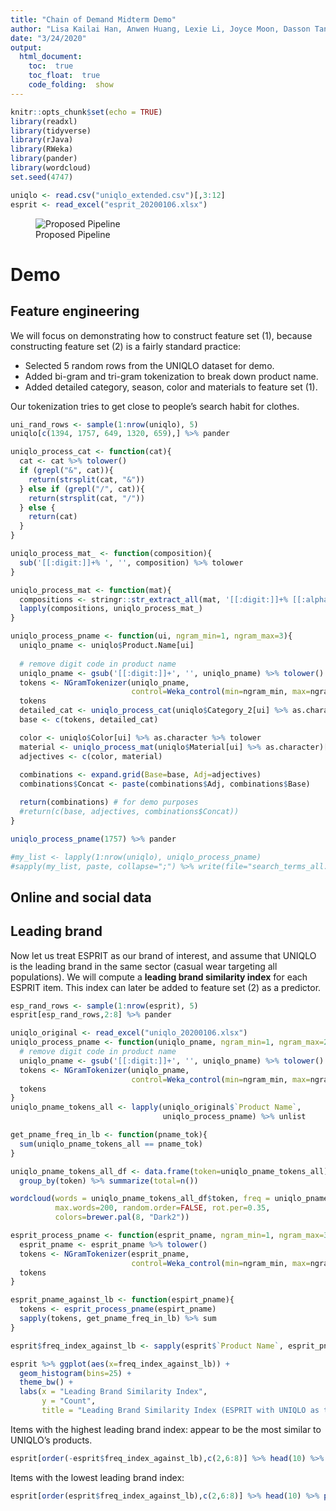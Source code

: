 ```yaml
---
title: "Chain of Demand Midterm Demo"
author: "Lisa Kailai Han, Anwen Huang, Lexie Li, Joyce Moon, Dasson Tan"
date: "3/24/2020"
output: 
  html_document:
    toc:  true
    toc_float:  true
    code_folding:  show
---
```


```r
knitr::opts_chunk$set(echo = TRUE)
library(readxl)
library(tidyverse)
library(rJava)
library(RWeka)
library(pander)
library(wordcloud)
set.seed(4747)
```

```r
uniqlo <- read.csv("uniqlo_extended.csv")[,3:12]
esprit <- read_excel("esprit_20200106.xlsx")
```

![Proposed Pipeline](demo_flow_diagram.png)

# Demo

## Feature engineering

We will focus on demonstrating how to construct feature set (1), because constructing feature set (2) is a fairly standard practice:

- Selected 5 random rows from the UNIQLO dataset for demo.
- Added bi-gram and tri-gram tokenization to break down product name.
- Added detailed category, season, color and materials to feature set (1).

Our tokenization tries to get close to people's search habit for clothes.

```r
uni_rand_rows <- sample(1:nrow(uniqlo), 5)
uniqlo[c(1394, 1757, 649, 1320, 659),] %>% pander
```

```r
uniqlo_process_cat <- function(cat){
  cat <- cat %>% tolower()
  if (grepl("&", cat)){
    return(strsplit(cat, "&"))
  } else if (grepl("/", cat)){
    return(strsplit(cat, "/"))
  } else {
    return(cat)
  }
}

uniqlo_process_mat_ <- function(composition){
  sub('[[:digit:]]+% ', '', composition) %>% tolower
}

uniqlo_process_mat <- function(mat){
  compositions <- stringr::str_extract_all(mat, '[[:digit:]]+% [[:alpha:]]+')
  lapply(compositions, uniqlo_process_mat_)
}

uniqlo_process_pname <- function(ui, ngram_min=1, ngram_max=3){
  uniqlo_pname <- uniqlo$Product.Name[ui]
  
  # remove digit code in product name
  uniqlo_pname <- gsub('[[:digit:]]+', '', uniqlo_pname) %>% tolower()
  tokens <- NGramTokenizer(uniqlo_pname, 
                           control=Weka_control(min=ngram_min, max=ngram_max))
  tokens
  detailed_cat <- uniqlo_process_cat(uniqlo$Category_2[ui] %>% as.character)[[1]]
  base <- c(tokens, detailed_cat)

  color <- uniqlo$Color[ui] %>% as.character %>% tolower
  material <- uniqlo_process_mat(uniqlo$Material[ui] %>% as.character)[[1]]
  adjectives <- c(color, material)
  
  combinations <- expand.grid(Base=base, Adj=adjectives)
  combinations$Concat <- paste(combinations$Adj, combinations$Base)

  return(combinations) # for demo purposes
  #return(c(base, adjectives, combinations$Concat))
}

uniqlo_process_pname(1757) %>% pander
```

```r
#my_list <- lapply(1:nrow(uniqlo), uniqlo_process_pname)
#sapply(my_list, paste, collapse=";") %>% write(file="search_terms_all.txt")
```

## Online and social data


## Leading brand

Now let us treat ESPRIT as our brand of interest, and assume that UNIQLO is the leading brand in the same sector (casual wear targeting all populations). We will compute a **leading brand similarity index** for each ESPRIT item. This index can later be added to feature set (2) as a predictor.

```r
esp_rand_rows <- sample(1:nrow(esprit), 5)
esprit[esp_rand_rows,2:8] %>% pander
```

```r
uniqlo_original <- read_excel("uniqlo_20200106.xlsx")
uniqlo_process_pname <- function(uniqlo_pname, ngram_min=1, ngram_max=2){
  # remove digit code in product name
  uniqlo_pname <- gsub('[[:digit:]]+', '', uniqlo_pname) %>% tolower()
  tokens <- NGramTokenizer(uniqlo_pname, 
                           control=Weka_control(min=ngram_min, max=ngram_max))
  tokens
}
uniqlo_pname_tokens_all <- lapply(uniqlo_original$`Product Name`, 
                                  uniqlo_process_pname) %>% unlist

get_pname_freq_in_lb <- function(pname_tok){
  sum(uniqlo_pname_tokens_all == pname_tok)
}

uniqlo_pname_tokens_all_df <- data.frame(token=uniqlo_pname_tokens_all) %>%
  group_by(token) %>% summarize(total=n())
```

```r
wordcloud(words = uniqlo_pname_tokens_all_df$token, freq = uniqlo_pname_tokens_all_df$total, min.freq = 7,
          max.words=200, random.order=FALSE, rot.per=0.35, 
          colors=brewer.pal(8, "Dark2"))
```


```r
esprit_process_pname <- function(esprit_pname, ngram_min=1, ngram_max=3){
  esprit_pname <- esprit_pname %>% tolower()
  tokens <- NGramTokenizer(esprit_pname, 
                           control=Weka_control(min=ngram_min, max=ngram_max))
  tokens
}

esprit_pname_against_lb <- function(espirt_pname){
  tokens <- esprit_process_pname(espirt_pname)
  sapply(tokens, get_pname_freq_in_lb) %>% sum
}

esprit$freq_index_against_lb <- sapply(esprit$`Product Name`, esprit_pname_against_lb)
```

```r
esprit %>% ggplot(aes(x=freq_index_against_lb)) +
  geom_histogram(bins=25) +
  theme_bw() +
  labs(x = "Leading Brand Similarity Index",
       y = "Count",
       title = "Leading Brand Similarity Index (ESPRIT with UNIQLO as the leading brand)")
```

Items with the highest leading brand index: appear to be the most similar to UNIQLO's products.

```r
esprit[order(-esprit$freq_index_against_lb),c(2,6:8)] %>% head(10) %>% pander()
```

Items with the lowest leading brand index:

```r
esprit[order(esprit$freq_index_against_lb),c(2,6:8)] %>% head(10) %>% pander()
```


